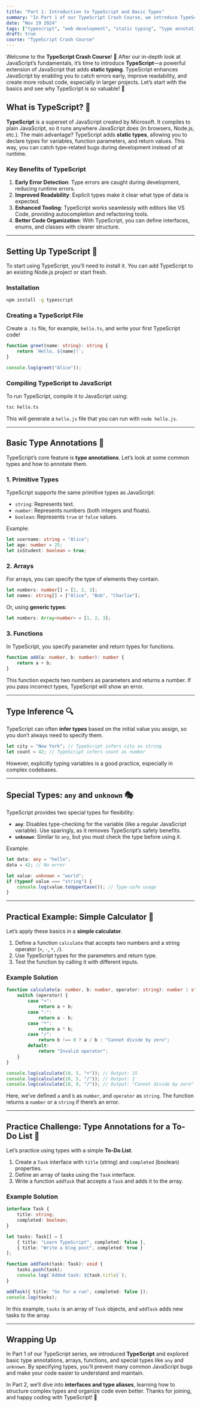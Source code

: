 ```yaml
---
title: "Part 1: Introduction to TypeScript and Basic Types"
summary: "In Part 1 of our TypeScript Crash Course, we introduce TypeScript, exploring its benefits over JavaScript and how to use basic type annotations to write safer code."
date: "Nov 19 2024"
tags: ["typescript", "web development", "static typing", "type annotations"]
draft: true
course: "TypeScript Crash Course"
---
```


Welcome to the **TypeScript Crash Course**! 🎉 After our in-depth look at JavaScript’s fundamentals, it’s time to introduce **TypeScript**—a powerful extension of JavaScript that adds **static typing**. TypeScript enhances JavaScript by enabling you to catch errors early, improve readability, and create more robust code, especially in larger projects. Let’s start with the basics and see why TypeScript is so valuable! 🚀

## What is TypeScript? 🤔

**TypeScript** is a superset of JavaScript created by Microsoft. It compiles to plain JavaScript, so it runs anywhere JavaScript does (in browsers, Node.js, etc.). The main advantage? TypeScript adds **static types**, allowing you to declare types for variables, function parameters, and return values. This way, you can catch type-related bugs during development instead of at runtime.

### Key Benefits of TypeScript

1. **Early Error Detection**: Type errors are caught during development, reducing runtime errors.
2. **Improved Readability**: Explicit types make it clear what type of data is expected.
3. **Enhanced Tooling**: TypeScript works seamlessly with editors like VS Code, providing autocompletion and refactoring tools.
4. **Better Code Organization**: With TypeScript, you can define interfaces, enums, and classes with clearer structure.

---

## Setting Up TypeScript 🔧

To start using TypeScript, you’ll need to install it. You can add TypeScript to an existing Node.js project or start fresh.

### Installation

```bash
npm install -g typescript
```

### Creating a TypeScript File

Create a `.ts` file, for example, `hello.ts`, and write your first TypeScript code!

```typescript
function greet(name: string): string {
    return `Hello, ${name}!`;
}

console.log(greet("Alice"));
```

### Compiling TypeScript to JavaScript

To run TypeScript, compile it to JavaScript using:

```bash
tsc hello.ts
```

This will generate a `hello.js` file that you can run with `node hello.js`.

---

## Basic Type Annotations 📝

TypeScript’s core feature is **type annotations**. Let’s look at some common types and how to annotate them.

### 1. Primitive Types

TypeScript supports the same primitive types as JavaScript:

- `string`: Represents text.
- `number`: Represents numbers (both integers and floats).
- `boolean`: Represents `true` or `false` values.

Example:

```typescript
let username: string = "Alice";
let age: number = 25;
let isStudent: boolean = true;
```

### 2. Arrays

For arrays, you can specify the type of elements they contain.

```typescript
let numbers: number[] = [1, 2, 3];
let names: string[] = ["Alice", "Bob", "Charlie"];
```

Or, using **generic types**:

```typescript
let numbers: Array<number> = [1, 2, 3];
```

### 3. Functions

In TypeScript, you specify parameter and return types for functions.

```typescript
function add(a: number, b: number): number {
    return a + b;
}
```

This function expects two numbers as parameters and returns a number. If you pass incorrect types, TypeScript will show an error.

---

## Type Inference 🔍

TypeScript can often **infer types** based on the initial value you assign, so you don’t always need to specify them.

```typescript
let city = "New York"; // TypeScript infers city as string
let count = 42; // TypeScript infers count as number
```

However, explicitly typing variables is a good practice, especially in complex codebases.

---

## Special Types: `any` and `unknown` 🎭

TypeScript provides two special types for flexibility:

- **`any`**: Disables type-checking for the variable (like a regular JavaScript variable). Use sparingly, as it removes TypeScript’s safety benefits.
- **`unknown`**: Similar to `any`, but you must check the type before using it.

Example:

```typescript
let data: any = "hello";
data = 42; // No error

let value: unknown = "world";
if (typeof value === "string") {
    console.log(value.toUpperCase()); // Type-safe usage
}
```

---

## Practical Example: Simple Calculator 📌

Let’s apply these basics in a **simple calculator**.

1. Define a function `calculate` that accepts two numbers and a string operator (`+`, `-`, `*`, `/`).
2. Use TypeScript types for the parameters and return type.
3. Test the function by calling it with different inputs.

### Example Solution

```typescript
function calculate(a: number, b: number, operator: string): number | string {
    switch (operator) {
        case "+":
            return a + b;
        case "-":
            return a - b;
        case "*":
            return a * b;
        case "/":
            return b !== 0 ? a / b : "Cannot divide by zero";
        default:
            return "Invalid operator";
    }
}

console.log(calculate(10, 5, "+")); // Output: 15
console.log(calculate(10, 5, "/")); // Output: 2
console.log(calculate(10, 0, "/")); // Output: "Cannot divide by zero"
```

Here, we’ve defined `a` and `b` as `number`, and `operator` as `string`. The function returns a `number` or a `string` if there’s an error.

---

## Practice Challenge: Type Annotations for a To-Do List 🎲

Let’s practice using types with a simple **To-Do List**.

1. Create a `Task` interface with `title` (string) and `completed` (boolean) properties.
2. Define an array of tasks using the `Task` interface.
3. Write a function `addTask` that accepts a `Task` and adds it to the array.

### Example Solution

```typescript
interface Task {
    title: string;
    completed: boolean;
}

let tasks: Task[] = [
    { title: "Learn TypeScript", completed: false },
    { title: "Write a blog post", completed: true }
];

function addTask(task: Task): void {
    tasks.push(task);
    console.log(`Added task: ${task.title}`);
}

addTask({ title: "Go for a run", completed: false });
console.log(tasks);
```

In this example, `tasks` is an array of `Task` objects, and `addTask` adds new tasks to the array.

---

## Wrapping Up

In Part 1 of our TypeScript series, we introduced **TypeScript** and explored basic type annotations, arrays, functions, and special types like `any` and `unknown`. By specifying types, you’ll prevent many common JavaScript bugs and make your code easier to understand and maintain.

In Part 2, we’ll dive into **interfaces and type aliases**, learning how to structure complex types and organize code even better. Thanks for joining, and happy coding with TypeScript! 🎉